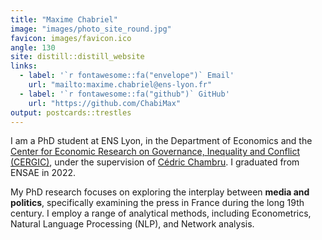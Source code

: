 ```yaml
---
title: "Maxime Chabriel"
image: "images/photo_site_round.jpg"
favicon: images/favicon.ico
angle: 130
site: distill::distill_website
links:
  - label: '`r fontawesome::fa("envelope")` Email'
    url: "mailto:maxime.chabriel@ens-lyon.fr"
  - label: '`r fontawesome::fa("github")` GitHub'
    url: "https://github.com/ChabiMax"
output: postcards::trestles
---
```


I am a PhD student at ENS Lyon, in the Department of Economics and the [Center for Economic Research on Governance, Inequality and Conflict (CERGIC)](https://www.cergic-lyon.fr/), under the supervision of [Cédric Chambru](https://cedricchambru.github.io/). I graduated from ENSAE in 2022.

My PhD research focuses on exploring the interplay between **media and politics**, specifically examining the press in France during the long 19th century. I employ a range of analytical methods, including Econometrics, Natural Language Processing (NLP), and Network analysis.
